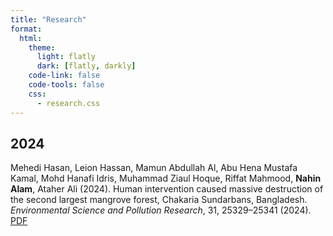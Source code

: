 ```yaml
---
title: "Research"
format:
  html:
    theme:
      light: flatly
      dark: [flatly, darkly]
    code-link: false
    code-tools: false
    css:
      - research.css
---
```



## 2024

<div class="publication">
Mehedi Hasan, Leion Hassan, Mamun Abdullah Al, Abu Hena Mustafa Kamal, Mohd Hanafi Idris, Muhammad Ziaul Hoque, Riffat Mahmood, <b>Nahin Alam</b>, Ataher Ali (2024). Human intervention caused massive destruction of the second largest mangrove forest, Chakaria Sundarbans, Bangladesh.  
<em>Environmental Science and Pollution Research</em>, 31, 25329–25341 (2024).  
<a href="your-pdf-link.pdf" target="_blank">PDF</a>
</div>

